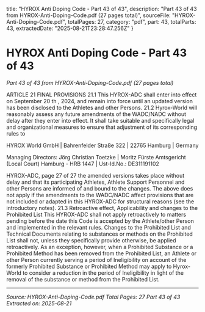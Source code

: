   title: "HYROX Anti Doping Code - Part 43 of 43",
  description: "Part 43 of 43 from HYROX-Anti-Doping-Code.pdf (27 pages total)",
  sourceFile: "HYROX-Anti-Doping-Code.pdf",
  totalPages: 27,
  category: "pdf",
  part: 43,
  totalParts: 43,
  extractedDate: "2025-08-21T23:28:47.256Z"
}

# HYROX Anti Doping Code - Part 43 of 43

*Part 43 of 43 from HYROX-Anti-Doping-Code.pdf (27 pages total)*

ARTICLE 21 FINAL PROVISIONS
21.1 This HYROX-ADC shall enter into effect on September 20
th
, 2024, and remain into
force until an updated version has been disclosed to the Athletes and other Persons.
21.2 Hyrox-World will reasonably assess any future amendments of the WADC/NADC
without delay after they enter into effect. It shall take suitable and specifically legal
and organizational measures to ensure that adjustment of its corresponding rules to

HYROX World GmbH | Bahrenfelder Straße 322 | 22765 Hamburg | Germany

Managing Directors: Jörg Christian Toetzke | Moritz Fürste
Amtsgericht (Local Court) Hamburg - HRB 1447 | Ust-Id.No.: DE311191102

HYROX-ADC, page 27 of 27
the amended versions takes place without delay and that its participating Athletes,
Athlete Support Personnel and other Persons are informed of and bound to the
changes. The above does not apply if the amendments to the WADC/NADC affect
provisions that are not included or adapted in this HYROX-ADC for structural reasons
(see the introductory notes).
21.3 Retroactive effect, Applicability and changes to the Prohibited List
This HYROX-ADC shall not apply retroactively to matters pending before the date this
Code is accepted by the Athlete/other Person and implemented in the relevant rules.
Changes to the Prohibited List and Technical Documents relating to substances or
methods on the Prohibited List shall not, unless they specifically provide otherwise,
be applied retroactively. As an exception, however, when a Prohibited Substance or a
Prohibited Method has been removed from the Prohibited List, an Athlete or other
Person currently serving a period of Ineligibility on account of the formerly Prohibited
Substance or Prohibited Method may apply to Hyrox-World to consider a reduction in
the period of Ineligibility in light of the removal of the substance or method from the
Prohibited List.

---

*Source: HYROX-Anti-Doping-Code.pdf*
*Total Pages: 27*
*Part 43 of 43*
*Extracted on: 2025-08-21*
